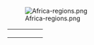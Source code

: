 [[Image:Africa-regions.png|center]]
{| align="center"
|-
| width=40% | {{legend|#0000FF|[[北部非洲|北部非洲]]}}
| width=20% | 
| width=40% | {{legend|#FFC000|[[東部非洲|東部非洲]]}}
|-
| width=40% | {{legend|#00FF00|[[西部非洲|西部非洲]]}}
| width=20% | 
| width=40% | {{legend|#FF0000|[[南部非洲|南部非洲]]}}
|-
| width=40% | {{legend|#FF00FF|[[中部非洲|中部非洲]]}}
| width=20% | 
| width=40% | 
|}